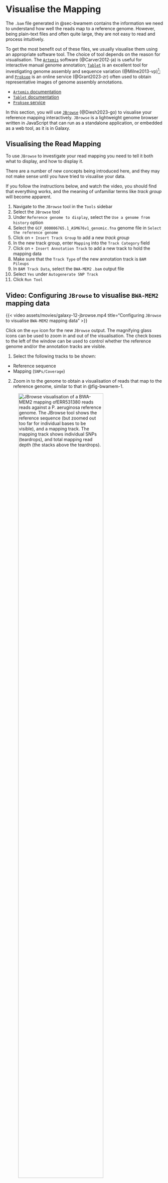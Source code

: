 # Visualise the Mapping {#sec-jbrowse}

The `.bam` file generated in @sec-bwamem contains the information we need to understand how well the reads map to a reference genome. However, being plain-text files and often quite large, they are not easy to read and process intuitively.

To get the most benefit out of these files, we usually visualise them using an appropriate software tool. The choice of tool depends on the reason for visualisation. The [`Artemis`](https://www.sanger.ac.uk/tool/artemis/) software (@Carver2012-ja) is useful for interactive manual genome annotation; [`Tablet`](https://ics.hutton.ac.uk/tablet/) is an excellent tool for investigating genome assembly and sequence variation (@Milne2013-vp)[^1]; and [`Proksee`](https://proksee.ca/) is an online service (@Grant2023-zr) often used to obtain representative images of genome assembly annotations.

[^1]: `Tablet` is the standalone tool I would prefer to use to visualise this data (_LP_).

- [`Artemis` documentation](https://sanger-pathogens.github.io/Artemis/Artemis/)
- [`Tablet` documentation](https://ics.hutton.ac.uk/tablet/)
- [`Proksee` service](https://proksee.ca/)

In this section, you will use [`JBrowse`](https://jbrowse.org/jb2/) (@Diesh2023-go) to visualise your reference mapping interactively. `JBrowse` is a lightweight genome browser written in JavaScript that can run as a standalone application, or embedded as a web tool, as it is in Galaxy.

## Visualising the Read Mapping

To use `JBrowse` to investigate your read mapping you need to tell it both what to display, and how to display it.

::: { .callout-warning }
There are a number of new concepts being introduced here, and they may not make sense until you have tried to visualise your data.

If you follow the instructions below, and watch the video, you should find that everything works, and the meaning of unfamiliar terms like _track group_ will become apparent.
:::

1. Navigate to the `JBrowse` tool in the `Tools` sidebar
2. Select the `JBrowse` tool
3. Under `Reference genome to display`, select the `Use a genome from history` option
4. Select the `GCF_000006765.1_ASM676v1_genomic.fna` genome file in `Select the reference genome`
5. Click on `+ Insert Track Group` to add a new _track group_
6. In the new track group, enter `Mapping` into the `Track Category` field
7. Click on `+ Insert Annotation Track` to add a new track to hold the mapping data
8. Make sure that the `Track Type` of the new annotation track is `BAM Pileups`
9. In `BAM Track Data`, select the `BWA-MEM2` `.bam` output file
10. Select `Yes` under `Autogenerate SNP Track`
11. Click `Run Tool`

::: { .callout-note }
## Video: Configuring `JBrowse` to visualise `BWA-MEM2` mapping data

{{< video assets/movies/galaxy-12-jbrowse.mp4 title="Configuring `JBrowse` to visualise `BWA-MEM2` mapping data" >}}
:::

Click on the `eye` icon for the new `JBrowse` output. The magnifying glass icons can be used to zoom in and out of the visualisation. The check boxes to the left of the window can be used to control whether the reference genome and/or the annotation tracks are visible.

1. Select the following tracks to be shown:
  - Reference sequence
  - Mapping (`SNPs/Coverage`)
2. Zoom in to the genome to obtain a visualisation of reads that map to the reference genome, similar to that in @fig-bwamem-1.

![`JBrowse` visualisation of a `BWA-MEM2` mapping of`ERR531380` reads reads against a _P. aeruginosa_ reference genome. The JBrowse tool shows the reference sequence (but zoomed out too far for individual bases to be visible), and a mapping track. The mapping track shows individual SNPs (teardrops), and total mapping read depth (the stacks above the teardrops).](assets/images/bwamem_mapping.png){#fig-bwamem-1 width="80%" .lightbox}

You can click on the header of the SNP track in `JBrowse` and select `Pin to top`, so that you can zoom in and see individual SNPs, as in the video below.

::: { .callout-tip }
## How do I move around/do things in `JBrowse`?

There is a short user guide on the `JBrowse` tool page in `Galaxy`. There is also official `JBrowse` documentation at the link below.

- [`JBrowse` user guide](https://jbrowse.org/jb2/docs/user_guide/)
:::

::: { .callout-caution }
## It is possible to zoom out too far

If you zoom out too far, you may not see any SNPs and may even see an error message reading `Too many BAM features` or `Invalid array length`.

If this happens to you, click on the `Eye` icon for the `JBrowse` output, and it should reset to the original view.
:::

::: { .callout-note }
## Video: Visualising SNPs in `JBrowse`

{{< video assets/movies/galaxy-13-jbrowse.mp4 title="Visualising SNPs in `JBrowse`" >}}
:::

::: { .callout-questions }
1. Do the `ERR31380` reads map uniformly to the PAO1 reference genome?
2. When `ERR31380` reads map to a SNP at the PAO1 reference genome, what proportion of the mapping reads contains the SNP, and what does that imply?
3. Based on the number of SNPs you can see in a 1,000bp region of the reference genome, estimate the total number on SNPs.

::: { .callout-tip collapse="true" }
## Hint 1

If the reads mapped uniformly, the grey plot of read depth would be flat and horizontal. It is not: there are many peaks and troughs. So the reads do not map uniformly - some parts of the genome are mapped more deeply than others.
:::

::: { .callout-tip collapse="true" }
## Hint 2

By visual inspection, nearly all SNPs occur in all of the mapped reads. This implies that the SNP is a real sequence variant difference between the mapped and reference genomes.
:::

::: { .callout-tip collapse="true" }
## Hint 3

Sampling a few 1,000 base regions I saw an average rate of about seven SNPs per 1kbp. The reference genome is around 7,000,000bp in length, so there are approximately 7,000 1kbp sections and I would expect around $7,000 \times 7 \approx 49,000$ SNPs.
:::

:::

## Next Steps

We can find SNPs by visual inspection in a tool like `JBrowse`, but there can be very many of them - as you can see. To ensure reproducibility and accuracy, and avoid errors we need to use dedicated software and pipelines when analysing mapping data. You will have a chance to do this in @sec-snippy.
